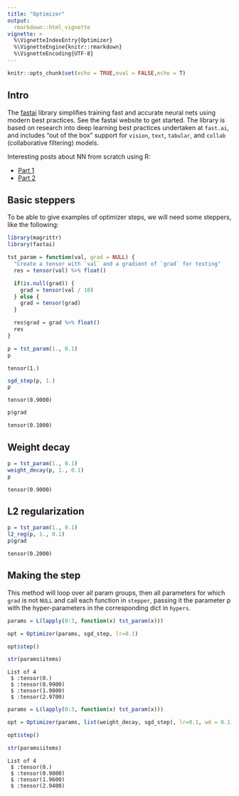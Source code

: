 ```yaml
---
title: "Optimizer"
output:
  rmarkdown::html_vignette
vignette: >
  %\VignetteIndexEntry{Optimizer}
  %\VignetteEngine{knitr::rmarkdown}
  %\VignetteEncoding{UTF-8}
---
```


```r
knitr::opts_chunk$set(echo = TRUE,eval = FALSE,echo = T)
```

## Intro

The [fastai](https://github.com/fastai/fastai) library simplifies training fast and accurate neural nets using modern best practices. See the fastai website to get started. The library is based on research into deep learning best practices undertaken at ```fast.ai```, and includes "out of the box" support for ```vision```, ```text```, ```tabular```, and ```collab``` (collaborative filtering) models. 

Interesting posts about NN from scratch using R:

- [Part 1](https://rviews.rstudio.com/2020/07/20/shallow-neural-net-from-scratch-using-r-part-1/)
- [Part 2](https://rviews.rstudio.com/2020/07/24/building-a-neural-net-from-scratch-using-r-part-2/)

## Basic steppers

To be able to give examples of optimizer steps, we will need some steppers, like the following:

```r
library(magrittr)
library(fastai)

tst_param = function(val, grad = NULL) {
  "Create a tensor with `val` and a gradient of `grad` for testing"
  res = tensor(val) %>% float()

  if(is.null(grad)) {
    grad = tensor(val / 10)
  } else {
    grad = tensor(grad)
  }

  res$grad = grad %>% float()
  res
}
```

```r
p = tst_param(1., 0.1)
p
```

```
tensor(1.)
```

```r
sgd_step(p, 1.)
p
```

```
tensor(0.9000)
```

```r
p$grad
```

```
tensor(0.1000)
```


## Weight decay

```r
p = tst_param(1., 0.1)
weight_decay(p, 1., 0.1)
p
```

```
tensor(0.9000)
```

## L2 regularization

```r
p = tst_param(1., 0.1)
l2_reg(p, 1., 0.1)
p$grad
```

```
tensor(0.2000)
```

## Making the step

This method will loop over all param groups, then all parameters for which ```grad``` is not ```NULL``` and call each function in ```stepper```, passing it the parameter p with the hyper-parameters in the corresponding dict in ```hypers```.

```r
params = L(lapply(0:3, function(x) tst_param(x)))

opt = Optimizer(params, sgd_step, lr=0.1)

opt$step()

str(params$items)
```

```
List of 4
 $ :tensor(0.)
 $ :tensor(0.9900)
 $ :tensor(1.9800)
 $ :tensor(2.9700)
```

```r
params = L(lapply(0:3, function(x) tst_param(x)))

opt = Optimizer(params, list(weight_decay, sgd_step), lr=0.1, wd = 0.1)

opt$step()

str(params$items)
```

```
List of 4
 $ :tensor(0.)
 $ :tensor(0.9800)
 $ :tensor(1.9600)
 $ :tensor(2.9400)
```




